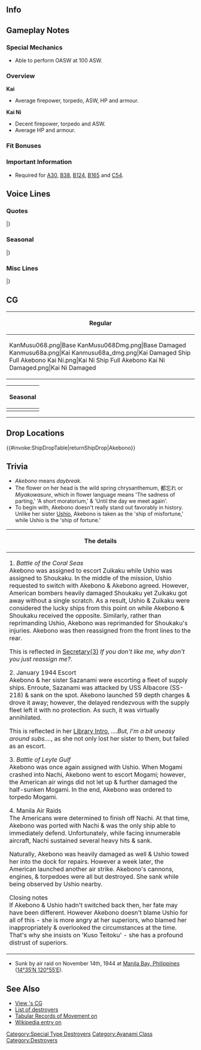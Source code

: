 ==Info==
{{KanmusuInfo|ID=068}}
{{KanmusuInfo|ID=068a}}
{{KanmusuInfo|ID=465}}

==Gameplay Notes==
===Special Mechanics===
* Able to perform OASW at 100 ASW.

===Overview===
'''Kai'''
* Average firepower, torpedo, ASW, HP and armour.

'''Kai Ni'''
* Decent firepower, torpedo and ASW.
* Average HP and armour.

===Fit Bonuses===
{{:{{BASEPAGENAME}}/Equipment Bonuses}}
{{clear}}

===Important Information===
* Required for [[Quests#A30|A30]], [[Quests#B38|B38]], [[Quests#B124|B124]], [[Quests#B165|B165]] and [[Quests#C54|C54]].

==Voice Lines==
===Quotes===
{{ShipquoteHeader}}
{{ShipquoteKai
|scenario = Introduction
|origin = 特型駆逐艦、曙よ。って、こっち見んな！このクソ提督！
|translation = I'm the Special-type destroyer, Akebono. Hey! Quit staring at me! You shitty Admiral!
}}
{{ShipquoteKai
|scenario = Introduction
|kai2 = yes
|origin = 特型駆逐艦、曙、改装完了よ。な、何よ！？あんまりジロジロ見んな！このクソ提督。
|translation = Special-type destroyer, Akebono, upgrade complete. Wh-what!? Quit staring at me! You shitty Admiral.
}}
{{ShipquoteKai
|scenario = Library
|origin = 特型駆逐艦１８番艦、綾波型の８番艦、曙よ。
お相撲さんではないわ。覚えておいて。
初の空母戦、珊瑚海海戦にも参加したわ！
けど、何気に潜水艦は苦手かな…。
|translation = I'm the 18th of the Special-type destroyers and 8th ship of the Ayanami-class, Akebono<ref>The special-type destroyers are the Fubuki, Ayanami and Akatsuki-classes.</ref>. I'm not a sumo wrestler.<ref>Akebono is also the name of [[wikipedia:Akebono_Tar%C5%8D|a famous 90s sumo wrestler]].</ref> Keep that in mind.
I participated in the first naval air battle, the Coral Sea!  But, I'm a bit uneasy around subs...
}}
{{ShipquoteKai
|scenario = Secretary 1
|origin = 特型駆逐艦、曙、来たはよ。って、何！？こっち見るな！このクソ提督！
|translation = Special-type destroyer, Akebono, has arrived. Wh-what!? Quit staring at me! You shitty Admiral!
}}
{{ShipquoteKai
|scenario = Secretary 1
|kai2 = yes
|origin = 何？あたしになんか用なの？うふ、仕方ないな。
|translation = What? Did you need me for something? Heh, I gotta do what I gotta do.
}}
{{ShipquoteKai
|scenario = Secretary 2
|origin = だ・か・ら、なんなの！？このクソ提督！
|translation = I. Asked. You. What is your problem!? You shitty Admiral!
}}
{{ShipquoteKai
|scenario = Secretary 2
|kai = yes
|origin = 何で触るの？ありえないから。
|translation = Why are you touching me? It's not going to happen.
|audio = AkebonoKai-Secretary 2.ogg
}}
{{ShipquoteKai
|scenario = Secretary 2
|kai2 = yes
|origin = 気に入らないなら、外せば？あぁ、違う？いいけど。
|translation = If you don't like me then why don't you just dismiss me? Ah, you don't mind? Alright then.
}}
{{ShipquoteKai
|scenario = Secretary 3
|origin = 気に入らないなら、外せば？
|translation = If you don't like me then why don't you just dismiss me?
}}
{{ShipquoteKai
|scenario = Secretary 3
|kai = yes
|origin = 気に入らないなら、外せば？……べ、別に構わないし。
|translation = If you don't like me then why don't you just dismiss me? ...I-I don't really care either way.
}}
{{ShipquoteKai
|scenario = Secretary 3
|kai2 = yes
|origin = だ・か・ら、何で触るの！？普通にありえないから。えぇ？あたしは心配？い、いらないから、そう言うの。困るから…
|translation = I. Asked. You. Why do you keep touching me!? This is definitely not standard procedure. Huh? You're worried about me? Y-you really don't need to. I can't deal with that...
}}
{{ShipquoteKai
|scenario = Idle
|kai = yes
|origin = 本当、一人だとせいぜいするわ。あたしは一人の方は好きなんから。うん。
|translation =It's true, I'm at my best when I'm alone. I like being alone. Yes.
}}
{{ShipquoteKai
|scenario = Idle
|kai2 = yes
|origin = 本当、一人だとせいぜいするわ。あたしは……あぁ。もが、み？最上？何？何かよう？えぇ、これ、差し入れ？あり…ありがとう。…な、何よ！？食べるから。
|translation = It's true, I'm at my best when I'm alone. I... Ah, Mo... gami? Mogami? What is it? Did you need something? Eh, some snacks? Th-thank you... Wh-what!? I'll eat them. 
}}
{{ShipquoteKai
|scenario = Wedding
|origin = あたしをこんな所に呼び出すなんて、ずいぶんと偉くなったものね糞提督…っていうか、どうして告白してるの！？ドMなの！？
|translation = You've got a lot of confidence to call me all the way out here, you shitty Admiral... I mean, what's with you confessing to me!? Are you a masochist!?
}}
{{ShipquoteKai|scenario = Secretary Married|line = Equipment 3
|origin = ほんと冗談じゃないわ。<ref>Shared with Equipment 3 before Kai.</ref>
|translation = This is no joke.
}}
{{ShipquoteKai|scenario = Secretary Married|kai = yes
|origin = どんだけ、言えばわかるのよ！？あたしは、クソ提督が大っ嫌いなの！！……なんで信じないの？
|translation = How many times do I have to say this before you get it!? I hate you, you shitty Admiral!! ... Why don't you believe me?
}}
{{ShipquoteKai
|scenario = Secretary Married
|kai2 = yes
|origin = どんだけ、言えばわかるのよ！？あたしは、クソ提督が大っ嫌いなの！！……なんで信じないの？…あたしは、別にいいけど。
|translation = How many times do I have to say this before you get it!? I hate you, you shitty Admiral!! ... Why don't you believe me? ...I don't really mind it though.
}}
{{ShipquoteKai
|scenario = Looking At Scores
|origin = ほら、電文よ。読めば？
|translation = Here, a telegram. Gonna read it?
}}
{{ShipquoteKai
|scenario = Looking At Scores
|kai = yes
|origin = ほら、情報分析よ。読むなら読めば？
|translation = Here, it's the information analysis. If you're going to read it, go ahead.
}}
{{ShipquoteKai
|scenario = Looking At Scores
|kai2 = yes
|origin = はい、クソ提督、こ〜れ〜。そう、情報。大事だから。
|translation = Here you go, you shitty Admiral. Yep, it's the information. It's important.
}}
{{ShipquoteKai
|scenario = Joining A Fleet
|origin = 曙、出撃します
|translation = Akebono, sortieing.
}}
{{ShipquoteKai
|scenario = Joining A Fleet
|kai2 = yes
|origin = 第二遊撃部隊、第一水雷戦隊、曙、出撃します。
|translation = 2nd Striking Force, 1st Torpedo Squadron, Akebono, sortieing.
}}
{{ShipquoteKai|scenario = Equipment 1|line = Supply
|origin = こんだけ？たいしたこと無いわね。<ref>Shared with Supply before Kai.</ref>
|translation = Just this?! There's hardly anything!
}}
{{ShipquoteKai
|scenario = Equipment 1
|kai = yes
|origin = こんだけ？……まあ、使うけどさ。
|translation = Just this? ...I'll still use it though.
}}
{{ShipquoteKai
|scenario = Equipment 1
|kai2 = yes
|origin = ん〜。まあ、いい感じかな？
|translation = Hmmmm. Well, I think it fits?
}}
{{ShipquoteKai
|scenario = Equipment 2
|origin = か…改装とか言って私の裸が見たいだけなんでしょ！？このクソ提督！！
|translation = Wh-what do you mean "upgrades"!? You just want to see me naked don't you!? You shitty Admiral!!
}}
{{ShipquoteKai
|scenario = Equipment 2
|kai2 = yes
|origin = 改装とか言って私の…ん。まあ、いいか。向こうを向いてってよ、クソ提督。
|translation =  Wh-what do you mean "upgrades"!? You... Ngh. Well, fine then. Just look away, you shitty Admiral.
}}
{{ShipquoteKai
|scenario = Equipment 3
|origin = ほんと冗談じゃないわ。<ref>Shared with Secretary Married before Kai Ni.</ref>
|translation = This is no joke.
}}
{{ShipquoteKai
|scenario = Equipment 3
|kai2 = yes
|origin = 本当は一人は…な、なんでもないから！
|translation = To tell the truth, being alone is... F-forget it!
}}
{{ShipquoteKai
|scenario = Supply
|origin = こんだけ？たいしたこと無いわね。<ref>Shared with Equipment 1 before Kai.</ref>
|translation = Just this?! There's hardly anything!
}}
{{ShipquoteKai
|scenario = Supply
|kai = yes
|origin = 必要ようね、お礼は言わないけど…悪くないけど。
|translation = Seems necessary. I won't say thanks though... It's not bad, however.
}}
{{ShipquoteKai
|scenario = Docking Minor
|origin = し、仕方ないわね…
|translation = I-It can't be helped...
}}
{{ShipquoteKai
|scenario = Docking Major
|origin = あたしが修理なんて…ったく、ありえないわ！
|translation = Jeez, I can't believe... I have to go in for repairs!
}}
{{ShipquoteKai
|scenario = Construction
|origin = 新しい艦よ！
|translation = There's a new ship!
}}
{{ShipquoteKai
|scenario = Returning From Sortie
|origin = 艦隊が戻ってきたって、ふん！
|translation = The fleet's back, hmph!
}}
{{ShipquoteKai
|scenario = Starting A Sortie
|origin = 出撃よ。蹴散らしてやるわ！
|translation = I'm off. I'm going to rip them a new one!
}}
{{ShipquoteKai
|scenario = Starting A Sortie
|kai = yes
|origin = 曙、出撃よ。蹴散らしてやるわ！
|translation = Akebono, sortieing. I'm going to rip them a new one!
}}
{{ShipquoteKai
|scenario = Starting A Sortie
|kai2 = yes
|origin = 第七駆逐隊、出撃よ。蹴散らしてやるわ！
|translation = Destroyer Division 7, sortieing. Let's go rip them a new one!
}}
{{ShipquoteKai
|scenario = Battle Start
|origin = 敵？ふふん、そう来なくっちゃね。
|translation = Enemy? Hehehh, that's more like it!
}}
{{ShipquoteKai
|scenario = Battle Start
|kai = yes
|origin = 敵よ、クソ提督！あたしが、何とかするけど！
|translation = It's the enemy, you shitty Admiral! ...I'll do something about it though!
}}
{{ShipquoteKai
|scenario = Battle Start
|kai2 = yes
|origin = 次から次へと、敵だ、クソ提督！このあたしがなとかするけど！
|translation = Enemies keep coming non-stop, shitty Admiral! ...I'll do something about them though!
}}
{{ShipquoteKai
|scenario = Attack
|origin = いっけぇ！
|translation = Gooo!
}}
{{ShipquoteKai
|scenario = Attack
|kai2 = yes
|origin = 七駆をなめんな。やってやる！
|translation = Don't look down on DesDiv7. Let's give it to them!
}}
{{ShipquoteKai
|scenario = Night Attack
|origin = 弱すぎよ!
|translation = Too weak!
}}
{{ShipquoteKai
|kai2 = yes
|scenario = Night Attack
|origin = あんたたち弱すぎだから！
|translation = You guys are way too weak!
}}
{{ShipquoteKai
|scenario = Night Battle
|origin = 次から次へとうっざいわね！
|translation = They keep on coming, it's so annoying!
}}
{{ShipquoteKai
|scenario = Night Battle
|kai = yes
|origin = 次から次へと…こっち来んな！
|translation = They keep on coming... Get lost!
}}
{{ShipquoteKai
|scenario = Night Battle
|kai2 = yes
|origin = 追撃するよ。みんな、いい？やるからね！
|translation = We're pursuing them. Everyone, got that? Let's do this!
}}
{{ShipquoteKai
|scenario = MVP
|origin = 大勝利よ！私に十分感謝しなさい、このクソ提督♪
|translation = Major victory! You better be real thankful for this, you shitty Admiral♪
}}
{{ShipquoteKai
|scenario = Minor Damage 1
|origin = ぅあっ。
|translation = Aaah!
}}
{{ShipquoteKai
|scenario = Minor Damage 2
|origin = 何なのよ！？
|translation = What's your problem?!
}}
{{ShipquoteKai
|scenario = Minor Damage 2
|kai2 = yes
|origin = 何なのよ？まじ、こっち来るな！
|translation = What's your problem? Seriously, get lost!
}}
{{ShipquoteKai
|scenario = Major Damage
|origin = た、たかが主砲と魚雷管と機関部がやられただけなんだから…って、え、えぇー！
|translation = I-it's only my main guns, torpedo tubes and engines that got taken out... Wait, whaaaaat!?
}}
{{ShipquoteKai
|scenario = Sunk
|origin = 海の底にはなにがあるのかな…
|translation = I wonder what lies at the bottom of the sea... Aaah...
}}
|} <references/>

{{clear}}

===Seasonal===
{{SeasonalHeaderOld}}
{{SeasonalQuote
|scenario = [[Seasonal/Christmas_2014|Christmas 2014]]
|origin =クリスマス…？ 別にあたしには関係ないけど。 …まぁ、ケーキは、食べるけど…ね？
|translation =Christmas…? That doesn’t have anything to do with me… But, I’ll have some cake… alright?
|audio = Akebono_Christmas_2015_Sec1.ogg
|notes =
}}
{{SeasonalQuote
|scenario = [[Seasonal/New_Year_2015|New Year 2015]]
|origin =クソ提督あけおめことよろ！なによっ、新年ぐらいシャキっとしてよ！
|translation =You shitty Admiral! Happy New Year and best wishes! What, at least greet me properly!
|audio = Akebono_New_Years_Day_2016.ogg
|notes = 
}}
{{SeasonalQuote
|scenario = [[Seasonal/Valentine%27s_Day_2015|Valentine’s Day 2015]]
|origin = は？チョコレート？クソ提督、何言ってんの？　……一応用意したけど、さっさと取ってってよね！　っほら！
|translation =	Huh? Chocolates? What are you talking about, you shitty Admiral? …Well I do have some so just take it already! Here!
|audio = Akebono_Valentine_Sec1.ogg
|notes = 
}}
{{SeasonalQuote
|scenario = [[Seasonal/Early_Summer_Season_Update|Early Summer 2015]]
|origin = 暑くなってきたから、確かにこの格好は過ごしやすいけど……クソ提督！こっち見んな！！
|translation =	I suppose it’s better to wear this when it gets hot but… You shitty Admiral! Don’t look at me!!
|audio = Akebono_Early_Summer_HQ_1.ogg
|notes =Secretary 1
}}
{{SeasonalQuote
|scenario = [[Seasonal/Early_Summer_Season_Update|Early Summer 2015]]
|origin = だから、ジロジロ見んなって！このクソ提督！！
|translation =	I told you not to stare at me! You shitty Admiral!!
|audio = Akebono _Early_Summer_HQ_2.ogg
|notes =Secretary 2
}}
{{SeasonalQuote
|scenario = [[Seasonal/Early_Summer_Season_Update|Early Summer 2015]]
|origin = 触ったらマジ怒るから！ありえないから！！
|translation =	I’ll get angry if you keep touching me! I don’t believe this!!
|audio = Akebono _Early_Summer_HQ_3.ogg
|notes =Secretary 3
}}
{{SeasonalQuote
|scenario = [[Seasonal/Early_Summer_Season_Update|Early Summer 2015]]
|origin = の、覗くなこのクソ提督！も、もぅっ！
|translation =	D-don’t peek, you shitty Admiral! J-jeez!
|audio = Akebono _Early_Summer_Medium_Docking.ogg
|notes =Docking (Major)
}}
{{SeasonalQuote
|scenario = [[Seasonal/Mid_Summer_Season_Update|Midsummer 2015]]
|origin = 夏本番か！潮、あんた少しダイエットした方がいいわ。あたし？あたしは別に…
|translation =	It’s the height of summer!  You should go on a bit of a diet, Ushio. Me? I just fine…
|audio = Akebono_Mid_Summer.ogg
|notes =
}}
{{SeasonalQuote
|scenario = [[Seasonal/Early_Autumn_2015_Seasonal_Update|Early Autumn 2015]]
|origin = えっ？何してるかって？読書よ、読書。秋でしょ、クソ提督も少しは字の本を読みなさいよ。
|translation =	Eh? What am I doing? I’m reading obviously. It’s autumn so you should read books with text, you shitty admiral.
|audio = Akebono_Early_Autumn2015.ogg
|notes =
}}
{{SeasonalQuote
|scenario = [[Seasonal/End_of_Year_2015|End of Year 2015]]
|origin = あぁ、もう忙しい、年末の大掃除！あぁ、クソ提督そこどいて。掃除の邪魔。邪魔！
|translation =	Ah, I’m busy with New Year’s spring cleaning again! Ah, get out of the way, you shitty Admiral. You’re in my way. Get lost!
|audio = Akebono_Year_End_2015_Sec1.ogg
|notes = 
}}
{{SeasonalQuote
|scenario = [[Seasonal/Setsubun_2016|Setsubun 2016]]
|origin = クソ提督、節分よ！何よ、この豆食べたり、投げたりすればいいの？楽勝じゃない！
|translation =	It’s Setsubun, you shitty Admiral! What was that; I eat these beans and throw these beans? That’s easy!
|audio = Akebono_Setsubun_2016_Sec1.ogg
|notes = 
}}
{{SeasonalQuote
|scenario = [[Seasonal/White_Day_2016|White Day 2016]]
|origin = ふぅん、チョコレートのお返しくれるんだ。クソ提督の癖にナマイキ。はむ、もぐもぐ…やだ、美味し…ふ、ふんだ。
|translation =	Humph, so this is in return for the chocolates. You’re getting too full of yourself, you shitty Admiral. *nom* *chewing*… Oh my, it’s delicious… Hu-humph.
|audio = Akebono_White_Day_2016.ogg
|notes = 
}}
{{SeasonalQuote
|scenario = [[Seasonal/Coming_of_Spring_2016|Spring 2016]]
|origin = 春か。七駆のみんなでお花見も悪くないね。えぇ、潮、クソ提督も呼ぶの？そ、そう、うん。
|translation =	It’s spring. It’s not a bad idea for all of us in DesDiv7 to go cherry blossom viewing. Eh, you want to ask the shitty admiral to come along, Ushio? I-I see, ok. 
|audio = Akebono_Spring_2016_Sec1.mp3
|notes = 
}}
{{SeasonalQuote
|scenario = [[Seasonal/Third_Anniversary|3rd Anniversary]]
|origin = クソ提督、私たち、三周年だって！まぁ、一応うれしいかな、かと、クソ提督。
|translation =	It’s our 3rd Anniversary, you shitty admiral! Well, I’m happy for you this time, you shitty admiral.
|audio = Akebono_3rd_Anniversary_Sec1.mp3
|notes = 
}}
{{SeasonalQuote
|scenario = [[Seasonal/Rainy_Season_2016|Rainy Season 2016]]
|origin = はぁ？ 雨避けのてるてる坊主？いいよそんなの…漣、手先器用ねぇ。やってみようかな？
|translation =	Huh? A teruteru bouzu to keep the rain away? I guess that’s fine… Sazanami is good with her fingers. Shall we make some?
|audio = Akebono_Rainy_Season_2016_Sec1.mp3
|notes = 
}}
{{SeasonalQuote
|scenario = [[Seasonal/Winter_2017|Winter 2017]]
|origin = あぁ、もう、クソ提督！！寒いからって部屋の中でゴロゴロすんな！！シャキっと働けよぉ！！マジで！
|translation =	Aaah, jees, you shitty Admiral!! Don’t laze around in your room just because it’s cold!! Do your job!! Seriously!
|audio = Akebono_Winter_2017.mp3
|notes = 
}}
{{SeasonalQuote
|scenario = [[Seasonal/Coming_of_Spring_2017|Spring 2017]]
|origin = ちぃ、クソ提督、結局私達のお花見来るんだ。まあ、いいけど…これ、食べれば。
|translation =	Tch, so you’re coming with us to our cherry blossom viewing after all you shitty Admiral. Well, that’s fine… Here, try this.
|audio = Akebono_Spring_2017_Sec1.mp3
|notes = 
}}
{{SeasonalQuote
|scenario = [[Seasonal/Fourth_Anniversary|4th Anniversary]]
|origin = クソ提督、あたしたち、四周年だって！まあ、一応あたしも嬉しい…かなぁ？ねぇ、クソ提督！
|translation =	It’s our 4th Anniversary, you shitty Admiral! Well, I’m pretty happy about this… I think? Hey, you shitty Admiral!
|audio = Akebono_4th_Anniversary_Sec1_2017.mp3
|notes = 
}}
{{SeasonalQuote
|scenario = [[Seasonal/Saury_2017|Saury Festival 2017]]
|origin = あたしは基本一本釣りよ。えぇ、秋刀魚漁？秋刀魚だってこの竿で...えぇ、効率？効率が何よ！
|translation =	I know the basics of pole fishing. Eh, saury fishing? I can catch saury with this rod… Eh, efficiency? What efficiency!
|audio = Akebono_Sec1_Saury_2017.mp3
|notes = 
}}
{{SeasonalQuote
|scenario = [[Seasonal/Late_Autumn_2017|Late Autumn 2017]]
|origin = ほうぅ、寒くなってきた。漣、あんたちょっと詰めなさいよう！あたしも起こった入るから！
|translation =	Brrr, it’s gotten cold. Move over a bit, Sazanami! I want to get in too!
|audio = Akebono_Late_Autumn_2017_Sec1.mp3
|notes = 
}}
{{SeasonalQuote
|scenario = [[Seasonal/Saury_2018|Saury 2018]]
|origin = Play	はい、秋刀魚の塩焼き上がったよ！
|translation =	Yes, I have some salt-grilled saury!
|audio = Akebono_Sec2_Saury_2018.mp3
|notes = Secretary 2
}}
{{SeasonalQuote
|scenario = [[Seasonal/Saury_2018|Saury 2018]]
|origin = あぁー、忙しい、忙しい！潮、そっち大丈夫？
|translation =	Aaaah, I'm so busy! Is everything alright over there, Ushio?
|audio = Akebono_Sec3_Saury_2018.mp3
|notes = Secretary 3
}}
{{SeasonalQuote
|scenario = [[Seasonal/Late_Autumn_2018|Late Autumn 2018]]
|origin = あぁ、提督、何そのＴシャツ？ク、クソ提督、脱げ！
|translation =	Ah, what's with that T-shirt, Admiral? Y-you shitty Admiral, take it off!
|audio = Akebono_Late_Autumn_2018_Sec3.mp3
|notes = Secretary 3
}}
|}<references/>

{{clear}}

===Misc Lines===
{{SeasonalHeaderOld}}
{{SeasonalQuote
|scenario = [[Seasonal/Final_Battle|Eve of the Final Battle 2017]]
|origin = ふん、泣いても、笑っても、決戦ってわけか。あたしも本気で行くから！クソ提督、行くよ！
|translation =	Humph, so the final battle is inevitable. I’m going to give this my all! Let’s go, you shitty Admiral!
|audio = Akebono_Kantai_Kessen_2017_Sec1.mp3
|notes = 
}}
{{SeasonalQuote
|scenario = [[Spring 2019 Event]]
|origin = クソ提督、よく見てなさい。
|translation =	You shitty Admiral, watch closely.
|audio = AkebonoKai-Friend_Fleet_1.mp3
|notes = Friend Fleet Line
}}
|}<references/>

{{clear}}

==CG==
{| class="mw-collapsible mw-collapsed wikitable" style="width: 100%;"
!Regular
|-
|<gallery>
KanMusu068.png|Base
KanMusu068Dmg.png|Base Damaged
Kanmusu68a.png|Kai
Kanmusu68a_dmg.png|Kai Damaged
Ship Full Akebono Kai Ni.png|Kai Ni
Ship Full Akebono Kai Ni Damaged.png|Kai Ni Damaged
</gallery>
|}

{| class="mw-collapsible mw-collapsed wikitable" style="width: 100%;"
!Seasonal
|-
|<gallery>
15_ny2015.png|[[Seasonal/New_Year_2015|New Year 2015]]
15_ny2015_x.png|[[Seasonal/New_Year_2015|New Year 2015 Damaged]]
68_Akebono_Early_Summer.png|[[Seasonal/Early_Summer_Season_Update|Early Summer 2015]]
68_Akebono_Early_Summer dmg.png|[[Seasonal/Early_Summer_Season_Update|Early Summer 2015 Damaged]]
Akebono_Saury_2015.png|[[Seasonal/Saury_2015|Saury Festival 2015]]
Akebono_Saury_2015_dmg.png|[[Seasonal/Saury_2015|Saury Festival 2015 Damaged]]
Akebono_New_Year_Cleaning.png|[[ Seasonal/End_of_Year_2015|End of Year 2015]]
Akebono_New_Year_Cleaning_dmg.png|[[ Seasonal/End_of_Year_2015|End of Year 2015 Damaged]]
Akebono_Valentines_2016.png|[[Seasonal/Valentine%27s_Day_2016|Valentine's Day 2016]]
Akebono_Valentines_2016_dmg.png|[[Seasonal/Valentine%27s_Day_2016|Valentine's Day 2016 Damaged]]
Akebono_Rainy_Season.png|[[Seasonal/Rainy_Season_2016|Rainy Season 2016]]
Akebono_Rainy_Season_dmg.png|[[Seasonal/Rainy_Season_2016|Rainy Season 2016]]
Akebono_Summer_2016.png|[[Seasonal/Early_Summer_2016|Early Summer 2016]]
KanMusu068Nakau.png|[[Seasonal/Nakau_Collaboration|Nakau Collaboration]]
KanMusu068NakauDmg.png|[[Seasonal/Nakau_Collaboration|Nakau Collaboration Damaged]]
KanMusu068Saury2018.png|[[Seasonal/Late_Autumn_2018|Late Autumn 2018]]
KanMusu068Saury2018Dmg.png||[[Seasonal/Late_Autumn_2018|Late Autumn 2018 Damaged]]
231_Ship_Full_Akebono_Spring_2020.png|[[Seasonal/Coming_of_Spring_2020|Spring 2020]]
231_Ship_Full_Akebono_Spring_2020_Damaged.png|[[Seasonal/Coming_of_Spring_2020|Spring 2020 Damaged]]
15_Ship_Full_Akebono 7th Anniversary.png|[[Seasonal/Rainy_Season_2020|Rainy Season 2020]]
15_Ship_Full_Akebono 7th Anniversary_Damaged.png|[[Seasonal/Rainy_Season_2020|Rainy Season 2020 Damaged]]
Akebono_Kai_Ni_Full_Spring_2021.png|[[Seasonal/Coming_of_Spring_2021|Kai Ni Coming of Spring 2021]]
Akebono_Kai_Ni_Full_Spring_2021_Damaged.png|[[Seasonal/Coming_of_Spring_2021|Kai Ni Coming of Spring 2021 Damaged]]
Akebono Full 8th Anniversary.png|[[Seasonal/Eighth_Anniversary|8th Anniversary]]
Akebono Full 8th Anniversary Damaged.png|[[Seasonal/Eighth_Anniversary|8th Anniversary Damaged]]
Akebono Kai Ni Full 8th Anniversary.png|[[Seasonal/Eighth_Anniversary|Kai Ni 8th Anniversary]]
Akebono Kai Ni Full 8th Anniversary Damaged.png|[[Seasonal/Eighth_Anniversary|Kai Ni 8th Anniversary Damaged]]
Akebono Kai Ni Summer 2021.png|[[Seasonal/Summer_2021|Kai Ni Summer 2021]]
Akebono Kai Ni Summer 2021 Damaged.png|[[Seasonal/Summer_2021|Kai Ni Summer 2021 Damaged]]
</gallery>
|}

----

== Drop Locations ==
{{#invoke:ShipDropTable|returnShipDrop|Akebono}}

==Trivia==
*''Akebono'' means ''daybreak''.
* The flower on her head is the wild spring chrysanthemum, 都忘れ or ''Miyakowasure'', which in flower language means 'The sadness of parting,' 'A short moratorium,' & 'Until the day we meet again'.
*To begin with, Akebono doesn't really stand out favorably in history. Unlike her sister [[Ushio]], Akebono is taken as the 'ship of misfortune,' while Ushio is the 'ship of fortune.'
{| class="mw-collapsible mw-collapsed wikitable"
|-
! colspan="1" |The details
|-
|1. ''Battle of the Coral Seas''<br />
Akebono was assigned to escort Zuikaku while Ushio was assigned to Shoukaku. In the middle of the mission, Ushio requested to switch with Akebono & Akebono agreed. However, American bombers heavily damaged Shoukaku yet Zuikaku got away without a single scratch. As a result, Ushio & Zuikaku were considered the lucky ships from this point on while Akebono & Shoukaku received the opposite. Similarly, rather than reprimanding Ushio, Akebono was reprimanded for Shoukaku's injuries. Akebono was then reassigned from the front lines to the rear.

This is reflected in [[#Quotes|Secretary(3)]] ''If you don't like me, why don't you just reassign me?''.


2. January 1944 Escort<br />
Akebono & her sister Sazanami were escorting a fleet of supply ships. Enroute, Sazanami was attacked by USS Albacore (SS-218) & sank on the spot. Akebono launched 59 depth charges & drove it away; however, the delayed rendezvous with the supply fleet left it with no protection. As such, it was virtually annihilated.

This is reflected in her [[#Quotes|Library Intro]], ''....But, I'm a bit uneasy around subs....'', as she not only lost her sister to them, but failed as an escort.


3. ''Battle of Leyte Gulf''<br />
Akebono was once again assigned with Ushio. When Mogami crashed into Nachi, Akebono went to escort Mogami; however, the American air wings did not let up & further damaged the half-sunken Mogami. In the end, Akebono was ordered to torpedo Mogami.


4. Manila Air Raids<br />
The Americans were determined to finish off Nachi. At that time, Akebono was ported with Nachi & was the only ship able to immediately defend. Unfortunately, while facing innumerable aircraft, Nachi sustained several heavy hits & sank.

Naturally, Akebono was heavily damaged as well & Ushio towed her into the dock for repairs. However a week later, the American launched another air strike. Akebono's cannons, engines, & torpedoes were all but destroyed. She sank while being observed by Ushio nearby.


Closing notes<br />
If Akebono & Ushio hadn't switched back then, her fate may have been different. However Akebono doesn't blame Ushio for all of this - she is more angry at her superiors, who blamed her inappropriately & overlooked the circumstances at the time. That's why she insists on 'Kuso Teitoku' - she has a profound distrust of superiors.
|}
*Sunk by air raid on November 14th, 1944 at [[wikipedia:Manila_Bay|Manila Bay, Philippines]] ([http://tools.wmflabs.org/geohack/geohack.php?pagename=Japanese_destroyer_Akebono&params=14_35_N_120_55_E_ 14°35′N 120°55′E]).

==See Also==
* [[{{PAGENAMEE}}/Gallery|View {{PAGENAMEE}}'s CG]]
* [[List of destroyers by upgraded maximum stats|List of destroyers]]
* [http://www.combinedfleet.com/akebon_t.htm Tabular Records of Movement on {{PAGENAMEE}}]
* [[wikipedia:Japanese_destroyer_Akebono_(1930)|Wikipedia entry on {{PAGENAMEE}}]]

{{shiplist}}
[[Category:Special Type Destroyers]]
[[Category:Ayanami Class]]
[[Category:Destroyers]]